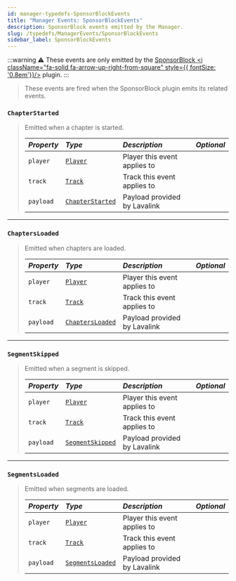```yaml
---
id: manager-typedefs-SponsorBlockEvents
title: "Manager Events: SponsorBlockEvents"
description: SponsorBlock events emitted by the Manager.
slug: /typedefs/ManagerEvents/SponsorBlockEvents
sidebar_label: SponsorBlockEvents
---
```


:::warning
⚠️ These events are only emitted by the [SponsorBlock <i className="fa-solid fa-arrow-up-right-from-square" style={{ fontSize: '0.8em'}}/>](https://github.com/topi314/Sponsorblock-Plugin) plugin.
:::

> These events are fired when the SponsorBlock plugin emits its related events.

### `ChapterStarted`

> Emitted when a chapter is started.
> 
> | <i className="fa-solid fa-hashtag"/> Property | <i className="fa-solid fa-font"/> Type                                    | <i className="fa-solid fa-list"/> Description | <i className="fa-solid fa-flask"/> Optional |
> |:----------------------------------------------|:--------------------------------------------------------------------------|:----------------------------------------------|:-------------------------------------------:|
> | `player`                                      | [`Player`](../../Classes/Player.mdx)                                      | Player this event applies to                  | <i className="fa-solid fa-xmark"/>          |
> | `track`                                       | [`Track`](../Track.mdx)                                                   | Track this event applies to                   | <i className="fa-solid fa-xmark"/>          |
> | `payload`                                     | [`ChapterStarted`](../PlayerEvents/SponsorBlockEvents.mdx#chapterstarted) | Payload provided by Lavalink                  | <i className="fa-solid fa-xmark"/>          |

---

### `ChaptersLoaded`

> Emitted when chapters are loaded.
> 
> | <i className="fa-solid fa-hashtag"/> Property | <i className="fa-solid fa-font"/> Type                                    | <i className="fa-solid fa-list"/> Description | <i className="fa-solid fa-flask"/> Optional |
> |:----------------------------------------------|:--------------------------------------------------------------------------|:----------------------------------------------|:-------------------------------------------:|
> | `player`                                      | [`Player`](../../Classes/Player.mdx)                                      | Player this event applies to                  | <i className="fa-solid fa-xmark"/>          |  
> | `track`                                       | [`Track`](../Track.mdx)                                                   | Track this event applies to                   | <i className="fa-solid fa-xmark"/>          |
> | `payload`                                     | [`ChaptersLoaded`](../PlayerEvents/SponsorBlockEvents.mdx#chaptersloaded) | Payload provided by Lavalink                  | <i className="fa-solid fa-xmark"/>          |

---

### `SegmentSkipped`

> Emitted when a segment is skipped.
> 
> | <i className="fa-solid fa-hashtag"/> Property | <i className="fa-solid fa-font"/> Type                                    | <i className="fa-solid fa-list"/> Description | <i className="fa-solid fa-flask"/> Optional |
> |:----------------------------------------------|:--------------------------------------------------------------------------|:----------------------------------------------|:-------------------------------------------:|
> | `player`                                      | [`Player`](../../Classes/Player.mdx)                                      | Player this event applies to                  | <i className="fa-solid fa-xmark"/>          |
> | `track`                                       | [`Track`](../Track.mdx)                                                   | Track this event applies to                   | <i className="fa-solid fa-xmark"/>          |
> | `payload`                                     | [`SegmentSkipped`](../PlayerEvents/SponsorBlockEvents.mdx#segmentskipped) | Payload provided by Lavalink                  | <i className="fa-solid fa-xmark"/>          |


---

### `SegmentsLoaded`

> Emitted when segments are loaded.
> 
> | <i className="fa-solid fa-hashtag"/> Property | <i className="fa-solid fa-font"/> Type                                    | <i className="fa-solid fa-list"/> Description | <i className="fa-solid fa-flask"/> Optional |
> |:----------------------------------------------|:--------------------------------------------------------------------------|:----------------------------------------------|:-------------------------------------------:|
> | `player`                                      | [`Player`](../../Classes/Player.mdx)                                      | Player this event applies to                  | <i className="fa-solid fa-xmark"/>          |  
> | `track`                                       | [`Track`](../Track.mdx)                                                   | Track this event applies to                   | <i className="fa-solid fa-xmark"/>          |
> | `payload`                                     | [`SegmentsLoaded`](../PlayerEvents/SponsorBlockEvents.mdx#segmentsloaded) | Payload provided by Lavalink                  | <i className="fa-solid fa-xmark"/>          |
